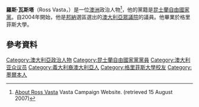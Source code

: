 '''羅斯·瓦斯塔'''（Ross Vasta，{{bd|1966年|10月8日}}）是一位[[澳洲|澳洲]]政治人物<ref>[http://www.rossvasta.com.au/about_Ross.asp/ About Ross Vasta] {{webarchive|url=https://web.archive.org/web/20110217104435/http://www.rossvasta.com.au/about_Ross.asp |date=2011-02-17 }} Vasta Campaign Website.  (retrieved 15 August 2007)</ref>，他的黨籍是[[昆士蘭自由國家黨|昆士蘭自由國家黨]]。自2004年開始，他是[[邦納_(澳大利亞國會選區)|邦納]]選區選出的[[澳大利亞眾議院|澳大利亞眾議院]]的議員。他畢業於格里菲斯大學。
==參考資料==
{{Reflist}}

{{DEFAULTSORT: Vasta, Ross}}
[[Category:澳大利亞政治人物|Category:澳大利亞政治人物]]
[[Category:昆士蘭自由國家黨黨員|Category:昆士蘭自由國家黨黨員]]
[[Category:澳大利亚众议员|Category:澳大利亚众议员]]
[[Category:義大利裔澳大利亞人|Category:義大利裔澳大利亞人]]
[[Category:格里菲斯大學校友|Category:格里菲斯大學校友]]
[[Category:墨爾本人|Category:墨爾本人]]